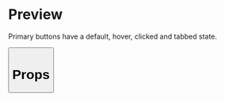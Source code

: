

<Meta title="Button" />

# Preview

Primary buttons have a default, hover, clicked and tabbed state.

<Preview>
  <Story name="00 - Primary button">
    <Button
      type="primary"
      onClick={action('clicked')}
      text="CTA character limit 20-25"
    />
  </Story>
</Preview>

# Props

<Props of={Button} />

